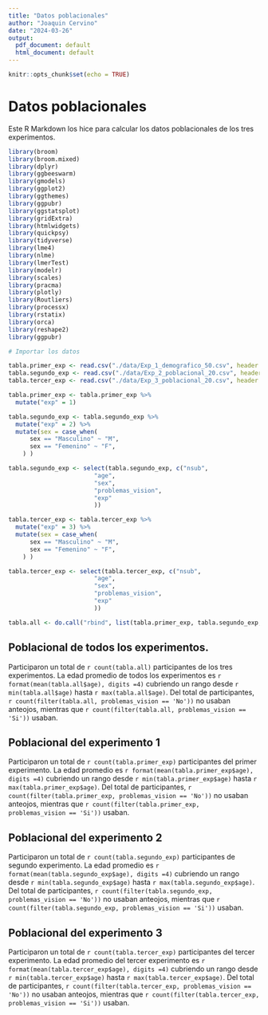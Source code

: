 ```yaml
---
title: "Datos poblacionales"
author: "Joaquin Cervino"
date: "2024-03-26"
output:
  pdf_document: default
  html_document: default
---
```


```r
knitr::opts_chunk$set(echo = TRUE)
```

# Datos poblacionales

Este R Markdown los hice para calcular los datos poblacionales de los tres experimentos.

```r
library(broom)
library(broom.mixed)
library(dplyr)
library(ggbeeswarm)
library(gmodels)
library(ggplot2)
library(ggthemes)
library(ggpubr)
library(ggstatsplot)
library(gridExtra)
library(htmlwidgets)
library(quickpsy)
library(tidyverse)
library(lme4)
library(nlme)
library(lmerTest)
library(modelr)
library(scales) 
library(pracma)
library(plotly)
library(Routliers)
library(processx)
library(rstatix)
library(orca)
library(reshape2)
library(ggpubr)
```




```r
# Importar los datos

tabla.primer_exp <- read.csv("./data/Exp_1_demografico_50.csv", header = TRUE, sep = ' ', stringsAsFactors = TRUE)
tabla.segundo_exp <- read.csv("./data/Exp_2_poblacional_20.csv", header = TRUE, sep = ' ', stringsAsFactors = TRUE)
tabla.tercer_exp <- read.csv("./data/Exp_3_poblacional_20.csv", header = TRUE, sep = ' ', stringsAsFactors = TRUE)

tabla.primer_exp <- tabla.primer_exp %>%
  mutate("exp" = 1)

tabla.segundo_exp <- tabla.segundo_exp %>%
  mutate("exp" = 2) %>%
  mutate(sex = case_when(
      sex == "Masculino" ~ "M",
      sex == "Femenino" ~ "F",
    ) )

tabla.segundo_exp <- select(tabla.segundo_exp, c("nsub",
                        "age",
                        "sex",
                        "problemas_vision",
                        "exp"
                        ))

tabla.tercer_exp <- tabla.tercer_exp %>%
  mutate("exp" = 3) %>%
  mutate(sex = case_when(
      sex == "Masculino" ~ "M",
      sex == "Femenino" ~ "F",
    ) )

tabla.tercer_exp <- select(tabla.tercer_exp, c("nsub",
                        "age",
                        "sex",
                        "problemas_vision",
                        "exp"
                        ))

tabla.all <- do.call("rbind", list(tabla.primer_exp, tabla.segundo_exp, tabla.tercer_exp))


```

## Poblacional de todos los experimentos.

Participaron un total de `r count(tabla.all)` participantes de los tres experimentos.
La edad promedio de todos los experimentos es `r format(mean(tabla.all$age), digits =4)` cubriendo un rango desde `r min(tabla.all$age)` hasta `r max(tabla.all$age)`. Del total de participantes,
`r count(filter(tabla.all, problemas_vision == 'No'))` no usaban anteojos, mientras que `r count(filter(tabla.all, problemas_vision == 'Si'))` usaban.


## Poblacional del experimento 1

Participaron un total de `r count(tabla.primer_exp)` participantes del primer experimento.
La edad promedio es `r format(mean(tabla.primer_exp$age), digits =4)` cubriendo un rango desde `r min(tabla.primer_exp$age)` hasta `r max(tabla.primer_exp$age)`. Del total de participantes,
`r count(filter(tabla.primer_exp, problemas_vision == 'No'))` no usaban anteojos, mientras que `r count(filter(tabla.primer_exp, problemas_vision == 'Si'))` usaban.

## Poblacional del experimento 2

Participaron un total de `r count(tabla.segundo_exp)` participantes de segundo experimento.
La edad promedio es `r format(mean(tabla.segundo_exp$age), digits =4)` cubriendo un rango desde `r min(tabla.segundo_exp$age)` hasta `r max(tabla.segundo_exp$age)`. Del total de participantes,
`r count(filter(tabla.segundo_exp, problemas_vision == 'No'))` no usaban anteojos, mientras que `r count(filter(tabla.segundo_exp, problemas_vision == 'Si'))` usaban.

## Poblacional del experimento 3

Participaron un total de `r count(tabla.tercer_exp)` participantes del tercer experimento.
La edad promedio del tercer experimento es `r format(mean(tabla.tercer_exp$age), digits =4)` cubriendo un rango desde `r min(tabla.tercer_exp$age)` hasta `r max(tabla.tercer_exp$age)`. Del total de participantes,
`r count(filter(tabla.tercer_exp, problemas_vision == 'No'))` no usaban anteojos, mientras que `r count(filter(tabla.tercer_exp, problemas_vision == 'Si'))` usaban.
